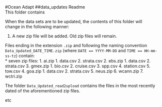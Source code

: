 #Ocean Adapt
##data_updates Readme  
This folder contains <fill>

When the data sets are to be updated, the contents of this folder will change in the following manner:  
  
  1. A new zip file will be added. Old zip files will remain.
  
Files ending in the extension `.zip` and following the naming convention 
`Data_Updated_DATE_TIME.zip` (where `DATE == YYYY-MM-DD` and `TIME == HH-mm-ss-tz`) contain:  
  * seven zip files:
    1. ai.zip
      1. data.csv
      2. strata.csv
    2. ebs.zip
      1. data.csv
      2. strata.csv
    3. gmex.zip
      1. bio.csv
      2. cruise.csv
      3. spp.csv
      4. station.csv
      5. tow.csv
    4. goa.zip
      1. data.csv
      2. strata.csv
    5. neus.zip
    6. wcann.zip
    7. wctri.zip
  
The folder `Data_Updated_read2upload` contains the files in the most recently dated of the aforementioned zip files.  

etc
